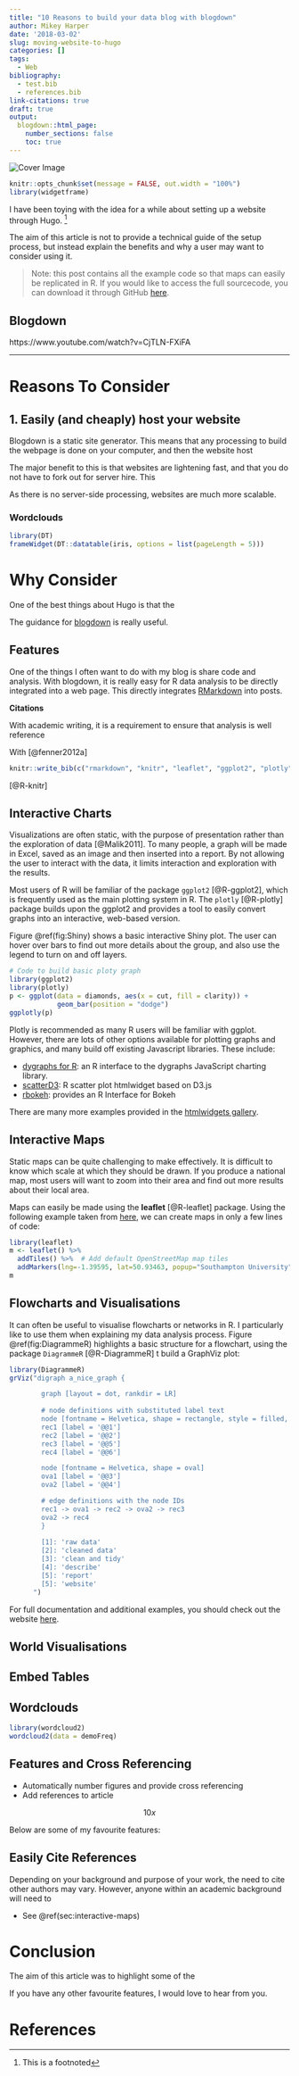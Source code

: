 ```yaml
---
title: "10 Reasons to build your data blog with blogdown"
author: Mikey Harper
date: '2018-03-02'
slug: moving-website-to-hugo
categories: []
tags:
  - Web
bibliography: 
  - test.bib
  - references.bib
link-citations: true
draft: true
output:
  blogdown::html_page:
    number_sections: false
    toc: true
---
```


![Cover Image](/images/hugoCover.jpg)
<br>

```r
knitr::opts_chunk$set(message = FALSE, out.width = "100%")
library(widgetframe)
```

I have been toying with the idea for a while about setting up a website through Hugo. ^[This is a  footnoted]

The aim of this article is not to provide a technical guide of the setup process, but instead explain the benefits and why a user may want to consider using it. 

> Note: this post contains all the example code so that maps can easily be replicated in R. If you would like to access the full sourcecode, you can download it through GitHub [here](https://github.com/mikey-harper/blog/tree/master/content/post/2018-03-02-moving-website-to-hugo).





## Blogdown

https://www.youtube.com/watch?v=CjTLN-FXiFA



******

# Reasons To Consider


## 1. Easily (and cheaply) host your website

Blogdown is a static site generator. This means that any processing to build the webpage is done on your computer, and then the website host

The major benefit to this is that websites are lightening fast, and that you do not have to fork out for server hire. This 

As there is no server-side processing, websites are much more scalable. 

### Wordclouds

```r
library(DT)
frameWidget(DT::datatable(iris, options = list(pageLength = 5)))
```




# Why Consider


One of the best things about Hugo is that the

The guidance for [blogdown](https://bookdown.org/yihui/blogdown/) is really useful.



## Features

One of the things I often want to do with my blog is share code and analysis. With blogdown, it is really easy for R data analysis to be directly integrated into a web page. This directly integrates [RMarkdown](https://rmarkdown.rstudio.com/) into posts.

**Citations**

With academic writing, it is a requirement to ensure that analysis is well reference

With [@fenner2012a]

```r
knitr::write_bib(c("rmarkdown", "knitr", "leaflet", "ggplot2", "plotly", "DiagrammeR"), file = "test.bib")
```

[@R-knitr]

## Interactive Charts

Visualizations are often static, with the purpose of presentation rather than the exploration of data [@Malik2011]. To many people, a graph will be made in Excel, saved as an image and then inserted into a report. By not allowing the user to interact with the data, it limits interaction and exploration with the results.

Most users of R will be familiar of the package `ggplot2` [@R-ggplot2], which is frequently used as the main plotting system in R. The `plotly` [@R-plotly] package builds upon the ggplot2 and provides a tool to easily convert graphs into an interactive, web-based version.

Figure \@ref(fig:Shiny) shows a basic interactive Shiny plot. The user can hover over bars to find out more details about the group, and also use the legend to turn on and off layers. 

```r
# Code to build basic ploty graph
library(ggplot2)
library(plotly)
p <- ggplot(data = diamonds, aes(x = cut, fill = clarity)) +
            geom_bar(position = "dodge")
ggplotly(p)
```

Plotly is recommended as many R users will be familiar with ggplot. However, there are lots of other options available for plotting graphs and graphics, and many build off existing Javascript libraries. These include:

- [dygraphs for R](http://rstudio.github.io/dygraphs/): an R interface to the dygraphs JavaScript charting library.
- [scatterD3](https://github.com/juba/scatterD3): R scatter plot htmlwidget based on D3.js
- [rbokeh](https://hafen.github.io/rbokeh/): provides an R Interface for Bokeh

There are many more examples provided in the [htmlwidgets gallery](http://gallery.htmlwidgets.org/).

## Interactive Maps

Static maps can be quite challenging to make effectively. It is difficult to know which scale at which they should be drawn. If you produce a national map, most users will want to zoom into their area and find out more results about their local area.

Maps can easily be made using the **leaflet** [@R-leaflet] package. Using the following example taken from [here](https://rstudio.github.io/leaflet/), we can create maps in only a few lines of code:

```r
library(leaflet)
m <- leaflet() %>%
  addTiles() %>%  # Add default OpenStreetMap map tiles
  addMarkers(lng=-1.39595, lat=50.93463, popup="Southampton University")
m
```

## Flowcharts and Visualisations

It can often be useful to visualise flowcharts or networks in R. I particularly like to use them when explaining my data analysis process. Figure \@ref(fig:DiagrammeR) highlights a basic structure for a flowchart, using the package `DiagrammeR` [@R-DiagrammeR] t build a GraphViz plot:

```r

library(DiagrammeR)
grViz("digraph a_nice_graph {

        graph [layout = dot, rankdir = LR]
        
        # node definitions with substituted label text
        node [fontname = Helvetica, shape = rectangle, style = filled, fillcolor = WhiteSmoke]        
        rec1 [label = '@@1']
        rec2 [label = '@@2']
        rec3 [label = '@@5']
        rec4 [label = '@@6']

        node [fontname = Helvetica, shape = oval]
        ova1 [label = '@@3']
        ova2 [label = '@@4']

        # edge definitions with the node IDs
        rec1 -> ova1 -> rec2 -> ova2 -> rec3
        ova2 -> rec4
        }
      
        [1]: 'raw data'
        [2]: 'cleaned data'
        [3]: 'clean and tidy'
        [4]: 'describe'
        [5]: 'report'
        [5]: 'website'
      ")
```

For full documentation and additional examples, you should check out the website [here](http://rich-iannone.github.io/DiagrammeR/graphviz_and_mermaid.html#examples).

## World Visualisations






## Embed Tables



## Wordclouds

```r
library(wordcloud2)
wordcloud2(data = demoFreq)
```

## Features and Cross Referencing

- Automatically number figures and provide cross referencing
- Add references to article


$$10x$$

Below are some of my favourite features:

## Easily Cite References

Depending on your background and purpose of your work, the need to cite other authors may vary. However, anyone within an academic background will need to 

- See \@ref(sec:interactive-maps)


# Conclusion

The aim of this article was to highlight some of the 

If you have any other favourite features, I would love to hear from you. 

# References



